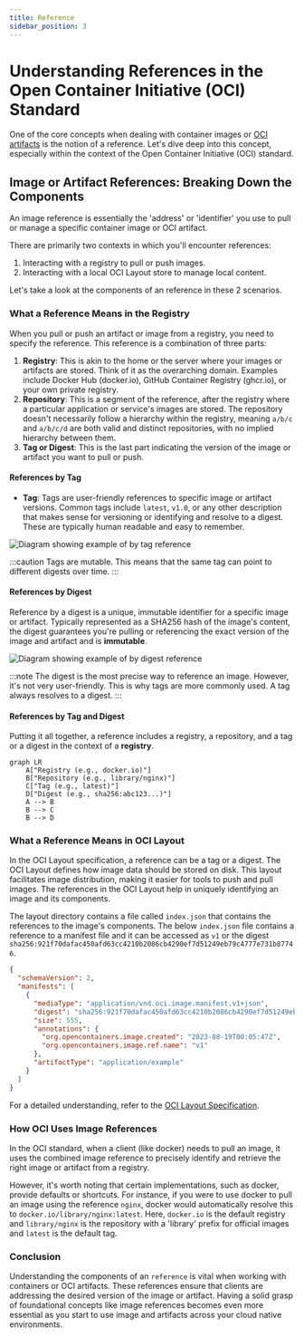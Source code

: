 ```yaml
---
title: Reference
sidebar_position: 3 
---
```


# Understanding References in the Open Container Initiative (OCI) Standard

One of the core concepts when dealing with container images or
[OCI artifacts](artifact.mdx) is the notion of a reference.
Let's dive deep into this concept, especially within the context of
the Open Container Initiative (OCI) standard.

## Image or Artifact References: Breaking Down the Components

An image reference is essentially the 'address' or 'identifier' you use to
pull or manage a specific container image or OCI artifact.

There are primarily two contexts in which you'll encounter references:

1. Interacting with a registry to pull or push images.
2. Interacting with a local OCI Layout store to manage local content.

Let's take a look at the components of an reference in these 2 scenarios.

### What a Reference Means in the Registry

When you pull or push an artifact or image from a registry, you need to specify the reference.
This reference is a combination of three parts:

1. **Registry**: This is akin to the home or the server where your images or artifacts are stored.
Think of it as the overarching domain. Examples include Docker Hub (docker.io),
GitHub Container Registry (ghcr.io), or your own private registry.
2. **Repository**: This is a segment of the reference, after the registry where a particular 
application or service's images are stored.
The repository doesn't necessarily follow a hierarchy within the registry, meaning `a/b/c`
and `a/b/c/d` are both valid and distinct repositories, with no implied hierarchy between them.
3. **Tag or Digest**: This is the last part indicating the version of the image or artifact 
you want to pull or push.

#### References by Tag

- **Tag**: Tags are user-friendly references to specific image or artifact versions.
Common tags include `latest`, `v1.0`,
or any other description that makes sense for versioning or identifying and resolve to a digest.
These are typically human readable and easy to remember.

![Diagram showing example of by tag reference](/img/concepts/reference/by_tag.png)

:::caution
Tags are mutable. This means that the same tag can point to different digests over time.
:::

#### References by Digest

Reference by a digest is a unique, immutable identifier for a specific image or artifact.
Typically represented as a SHA256 hash of the image's content, the digest guarantees
you're pulling or referencing the exact version of the image and artifact and is **immutable**.

![Diagram showing example of by digest reference](/img/concepts/reference/by_digest.png)

:::note
The digest is the most precise way to reference an image.
However, it's not very user-friendly.
This is why tags are more commonly used.
A tag always resolves to a digest.
:::

#### References by Tag and Digest

Putting it all together, a reference includes a registry, a repository, and a tag or a digest in the context
of a **registry**.

```mermaid
graph LR 
    A["Registry (e.g., docker.io)"]
    B["Repository (e.g., library/nginx)"]
    C["Tag (e.g., latest)"]
    D["Digest (e.g., sha256:abc123...)"]
    A --> B
    B --> C
    B --> D
```

### What a Reference Means in OCI Layout

In the OCI Layout specification, a reference can be a tag or a digest.
The OCI Layout defines how image data should be stored on disk.
This layout facilitates image distribution, making it easier for tools to push and pull images.
The references in the OCI Layout help in uniquely identifying an image and its components.

The layout directory contains a file called `index.json` that contains the references to the image's components.
The below `index.json` file contains a reference to a manifest file and it can be accessed as `v1` or the digest
`sha256:921f70dafac450afd63cc4210b2086cb4290ef7d51249eb79c4777e731b87746`.

```json
{
  "schemaVersion": 2,
  "manifests": [
    {
      "mediaType": "application/vnd.oci.image.manifest.v1+json",
      "digest": "sha256:921f70dafac450afd63cc4210b2086cb4290ef7d51249eb79c4777e731b87746",
      "size": 555,
      "annotations": {
        "org.opencontainers.image.created": "2023-08-19T00:05:47Z",
        "org.opencontainers.image.ref.name": "v1"
      },
      "artifactType": "application/example"
    }
  ]
}
```

For a detailed understanding, refer to the [OCI Layout Specification][oci-layout-index].

### How OCI Uses Image References

In the OCI standard, when a client (like docker) needs to pull an image,
it uses the combined image reference to precisely identify and retrieve the
right image or artifact from a registry.

However, it's worth noting that certain implementations, such as docker, provide
defaults or shortcuts. For instance, if you were to use docker to pull an image
using the reference `nginx`, docker would automatically resolve this to
`docker.io/library/nginx:latest`. Here, `docker.io` is the default registry and
`library/nginx` is the repository with a 'library' prefix for official images and `latest` is the
default tag. 

### Conclusion

Understanding the components of an `reference` is vital when working with containers or OCI artifacts.
These references ensure that clients are addressing the desired version of the image or artifact.
Having a solid grasp of foundational concepts like image references becomes even more essential
as you start to use image and artifacts across your cloud native environments.

[oci-layout-index]: https://github.com/opencontainers/image-spec/blob/v1.1.0-rc4/image-layout.md#indexjson-file